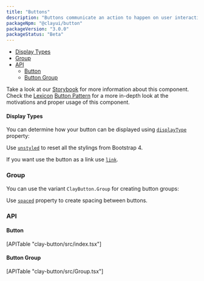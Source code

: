 ```yaml
---
title: "Buttons"
description: "Buttons communicate an action to happen on user interaction."
packageNpm: "@clayui/button"
packageVersion: "3.0.0"
packageStatus: "Beta"
---
```



<div class="nav-toc">

- [Display Types](#display-types)
- [Group](#group)
- [API](#api)
    - [Button](#button)
    - [Button Group](#button-group)

</div>

<div class="clay-site-alert alert alert-warning">
    Take a look at our <a href="https://storybook-clayui.netlify.com/?path=/story/claybutton--default">Storybook</a> for more information about this component.
</div>

<div class="clay-site-alert alert alert-info">
	Check the <a href="https://liferay.design/lexicon/">Lexicon</a> <a href="https://liferay.design/lexicon/core-components/buttons/">Button Pattern</a> for a more in-depth look at the motivations and proper usage of this component.
</div>

#### Display Types

You can determine how your button can be displayed using [`displayType`](#api-displayType) property:

Use [`unstyled`](#api-unstyled) to reset all the stylings from Bootstrap 4.

If you want use the button as a link use [`link`](#api-link).

<ButtonDisplayTypes />

### Group

You can use the variant `ClayButton.Group` for creating button groups:

Use [`spaced`](#api-spaced) property to create spacing between buttons.

<ButtonGroup />

### API

#### Button

<div>
    [APITable "clay-button/src/index.tsx"]
</div>

#### Button Group

<div>
    [APITable "clay-button/src/Group.tsx"]
</div>
